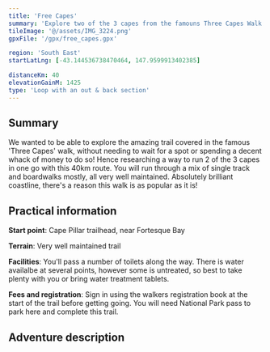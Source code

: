 ```yaml
---
title: 'Free Capes'
summary: 'Explore two of the 3 capes from the famouns Three Capes Walk'
tileImage: '@/assets/IMG_3224.png'
gpxFile: '/gpx/free_capes.gpx'

region: 'South East'
startLatLng: [-43.144536738470464, 147.9599913402385]

distanceKm: 40
elevationGainM: 1425
type: 'Loop with an out & back section'
---
```



<GarminEmbed src="https://connect.garmin.com/modern/course/embed/343617091" />

## Summary

We wanted to be able to explore the amazing trail covered in the famous 'Three Capes' walk, without needing to wait for a spot or spending a decent whack of money to do so! Hence researching a way to run 2 of the 3 capes in one go with this 40km route. You will run through a mix of single track and boardwalks mostly, all very well maintained. Absolutely brilliant coastline, there's a reason this walk is as popular as it is!

## Practical information

**Start point**: Cape Pillar trailhead, near Fortesque Bay

**Terrain**: Very well maintained trail

**Facilities**: You'll pass a number of toilets along the way. There is water availalbe at several points, however some is untreated, so best to take plenty with you or bring water treatment tablets.

**Fees and registration**: Sign in using the walkers registration book at the start of the trail before getting going. You will need National Park pass to park here and complete this trail.

## Adventure description
